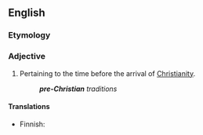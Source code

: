 ==English==

===Etymology===
{{prefix|pre|}} {{derv|en|Christian}}

===Adjective===
{{en-adj|pos=[[pre-|pre]]-[[Christian]]|-}}

# Pertaining to the time before the arrival of [[Christianity]].
#:'''''pre-Christian''' traditions''

====Translations====
{{trans-top}}
*Finnish: {{t|fi|esikristillinen}}
{{trans-bottom}}